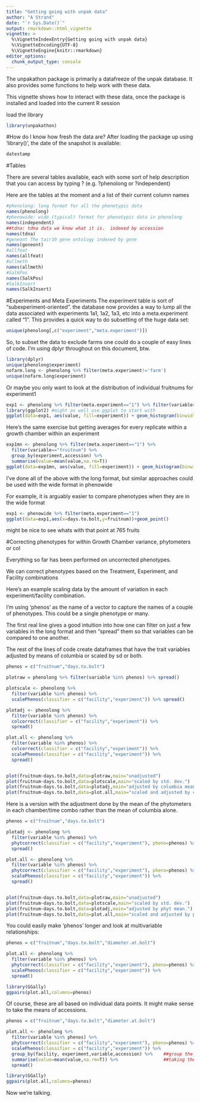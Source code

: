 ```yaml
---
title: "Getting going with unpak data"
author: "A Strand"
date: "`r Sys.Date()`"
output: rmarkdown::html_vignette
vignette: >
  %\VignetteIndexEntry{Getting going with unpak data}
  %\VignetteEncoding{UTF-8}
  %\VignetteEngine{knitr::rmarkdown}
editor_options: 
  chunk_output_type: console
---
```


The unpakathon package is primarily a datafreeze of the unpak database.  It also provides some functions to help work with these data.  

This vignette shows how to interact with these data, once the package is installed and loaded into the current R session

load the library
```r
library(unpakathon)
```
#How do I know how fresh the data are?
After loading the package up using 'library()', the date of the snapshot is available:
```r
datestamp
```

#Tables

There are several tables available, each with some sort of help description that you can access by typing ?<tbl>  (e.g. ?phenolong or ?independent)

Here are the tables at the moment and  a list of their current column names

```r
#phenolong: long format for all the phenotypic data
names(phenolong)
#phenowide: wide (typical) format for phenotypic data in phenolong
names(independent)
##tdna: tdna data we know what it is.  indexed by accession
names(tdna)
#geneont The tair10 gene ontology indexed by gene
names(geneont)
#allfeat
names(allfeat)
#allmeth
names(allmeth)
#SalkPos
names(SalkPos)
#SalkInsert
names(SalkInsert)
```

#Experiments and Meta Experiments
The experiment table is sort of "subexperiment-oriented". the database now provides a way to lump all the data associated with experiments 1a1, 1a2, 1a3, etc into a meta.experiment called "1".  This provides a quick way to do subsetting of the huge data set:
```r
unique(phenolong[,c("experiment","meta.experiment")])
```

So, to subset the data to exclude farms one could do a couple of easy lines of code.  I'm using dplyr throughout on this document, btw.
```r
library(dplyr)
unique(phenolong$experiment)
nofarm.long <- phenolong %>% filter(meta.experiment!='farm')
unique(nofarm.long$experiment)
```
Or maybe you only want to look at the distribution of individual fruitnums for experiment1
```r
exp1 <- phenolong %>% filter(meta.experiment=="1") %>% filter(variable=="fruitnum") 
library(ggplot2) #might as well use ggplot to start with
ggplot(data=exp1, aes(value, fill=experiment)) + geom_histogram(binwidth=50)
```

Here's the same exercise but getting averages for every replicate within a growth chamber within an experiment

```r
exp1mn <- phenolong %>% filter(meta.experiment=="1") %>%
  filter(variable=="fruitnum") %>%
  group_by(experiment,accession) %>%
  summarise(value=mean(value,na.rm=T))
ggplot(data=exp1mn, aes(value, fill=experiment)) + geom_histogram(binwidth=50)
```

I've done all of the above with the long format, but similar approaches could be used with the wide format in phenowide

For example, it is arguably easier to compare phenotypes when they are in the wide format

```r
exp1 <- phenowide %>% filter(meta.experiment=="1")
ggplot(data=exp1,aes(x=days.to.bolt,y=fruitnum))+geom_point()
```
might be nice to see whats with that point at 765 fruits


#Correcting phenotypes for within Growth Chamber variance, phytometers or col

Everything so far has been performed on uncorrected phenotypes.

We can correct phenotypes based on the Treatment, Experiment, and Facility combinations

Here's an example scaling data by the amount of variation in each experiment/facility combination.

I'm using 'phenos' as the name of a vector to capture the names of a couple of phenotypes.  This could be a single phenotype or many. 

The first real line 
 gives a good intuition into how one can filter on just a few variables in the long format and then "spread" them so that variables can be compared to one another.

The rest of the lines of code create dataframes that have the trait variables adjusted by means of columbia or scaled by sd or both.



```r

phenos = c("fruitnum","days.to.bolt")

plotraw = phenolong %>% filter(variable %in% phenos) %>% spread()

plotscale <- phenolong %>%
  filter(variable %in% phenos) %>%
  scalePhenos(classifier = c("facility","experiment")) %>% spread()

plotadj <- phenolong %>%
  filter(variable %in% phenos) %>%
  colcorrect(classifier = c("facility","experiment")) %>%
  spread()

plot.all <- phenolong %>%
  filter(variable %in% phenos) %>%
  colcorrect(classifier = c("facility","experiment")) %>%
  scalePhenos(classifier = c("facility","experiment")) %>% 
  spread()


plot(fruitnum~days.to.bolt,data=plotraw,main="unadjusted")
plot(fruitnum~days.to.bolt,data=plotscale,main="scaled by std. dev.")
plot(fruitnum~days.to.bolt,data=plotadj,main="adjusted by columbia mean.")
plot(fruitnum~days.to.bolt,data=plot.all,main="scaled and adjusted by columbia mean")

```



Here is a version with the adjustment done by the mean of the phytometers in each chamber/time combo rather than the mean of columbia alone.

```r

phenos = c("fruitnum","days.to.bolt")

plotadj <- phenolong %>%
  filter(variable %in% phenos) %>%
  phytcorrect(classifier = c("facility","experiment"), pheno=phenos) %>%
  spread()

plot.all <- phenolong %>%
  filter(variable %in% phenos) %>%
  phytcorrect(classifier = c("facility","experiment"), pheno=phenos) %>%
  scalePhenos(classifier = c("facility","experiment")) %>% 
  spread()


plot(fruitnum~days.to.bolt,data=plotraw,main="unadjusted")
plot(fruitnum~days.to.bolt,data=plotscale,main="scaled by std. dev.")
plot(fruitnum~days.to.bolt,data=plotadj,main="adjusted by phyt mean.")
plot(fruitnum~days.to.bolt,data=plot.all,main="scaled and adjusted by phyt mean")

```

You could easily make 'phenos' longer and look at multivariable relationships:


```r

phenos = c("fruitnum","days.to.bolt","diameter.at.bolt")

plot.all <- phenolong %>%
  filter(variable %in% phenos) %>%
  phytcorrect(classifier = c("facility","experiment"), pheno=phenos) %>%
  scalePhenos(classifier = c("facility","experiment")) %>% 
  spread() 

library(GGally)
ggpairs(plot.all,columns=phenos)

```

Of course, these are all based on individual data points.  It might make sense to take the means of accessions. 


```r

phenos = c("fruitnum","days.to.bolt","diameter.at.bolt")

plot.all <- phenolong %>%
  filter(variable %in% phenos) %>%
  phytcorrect(classifier = c("facility","experiment"), pheno=phenos) %>%
  scalePhenos(classifier = c("facility","experiment")) %>% 
  group_by(facility, experiment,variable,accession) %>%    ##group the data before
  summarise(value=mean(value,na.rm=T)) %>%                 ##taking the mean
  spread() 

library(GGally)
ggpairs(plot.all,columns=phenos)

```

Now we're talking.
